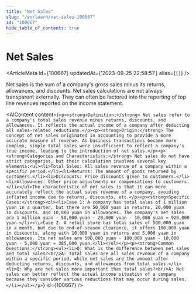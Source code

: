 ```yaml
---
title: "Net Sales"
slug: "/en/learn/net-sales-100667"
id: "100667"
hide_table_of_contents: true
---
```



# Net Sales

<ArticleMeta id={100667} updatedAt={'2023-09-25 22:58:51'} alias={`[]`} />
<div className='border-solid border-b border-t-0 my-4 border-[var(--ifm-color-gray-300)]' />

Net sales is the sum of a company's gross sales minus its returns, allowances, and discounts. Net sales calculations are not always transparent externally. They can often be factored into the reporting of top line revenues reported on the income statement.

<AIContent content={`<p><strong>Definition:</strong> Net sales refer to a company's total sales revenue minus returns, discounts, and allowances. It reflects the actual income of a company after deducting all sales-related reductions.</p><p><strong>Origin:</strong> The concept of net sales originated in accounting to provide a more accurate measure of revenue. As business transactions became more complex, simple total sales were insufficient to reflect a company's true income, leading to the introduction of net sales.</p><p><strong>Categories and Characteristics:</strong> Net sales do not have strict categories, but their calculation involves several key elements:<ul><li>Total Sales: All sales revenue of a company within a specific period.</li><li>Returns: The amount of goods returned by customers.</li><li>Discounts: Price discounts given to customers.</li><li>Allowances: Other price adjustments or compensations to customers.</li></ul>The characteristic of net sales is that it can more accurately reflect the actual sales revenue of a company, avoiding inflated income due to returns, discounts, etc.</p><p><strong>Specific Cases:</strong><ol><li>Case 1: A company has total sales of 1 million yuan in a quarter, but there are 50,000 yuan in returns, 20,000 yuan in discounts, and 10,000 yuan in allowances. The company's net sales are 1 million yuan - 50,000 yuan - 20,000 yuan - 10,000 yuan = 920,000 yuan.</li><li>Case 2: A retail store has total sales of 500,000 yuan in a month, but due to end-of-season clearance, it offers 100,000 yuan in discounts, along with 10,000 yuan in returns and 5,000 yuan in allowances. Its net sales are 500,000 yuan - 100,000 yuan - 10,000 yuan - 5,000 yuan = 385,000 yuan.</li></ol></p><p><strong>Common Questions:</strong><ul><li>Q: What is the difference between net sales and total sales?<br/>A: Total sales are all sales revenue of a company within a specific period, while net sales are the amount after deducting returns, discounts, and allowances from total sales.</li><li>Q: Why are net sales more important than total sales?<br/>A: Net sales can better reflect the actual income situation of a company because they consider various reductions that may occur during sales.</li></ul></p>`} id={100667} />

